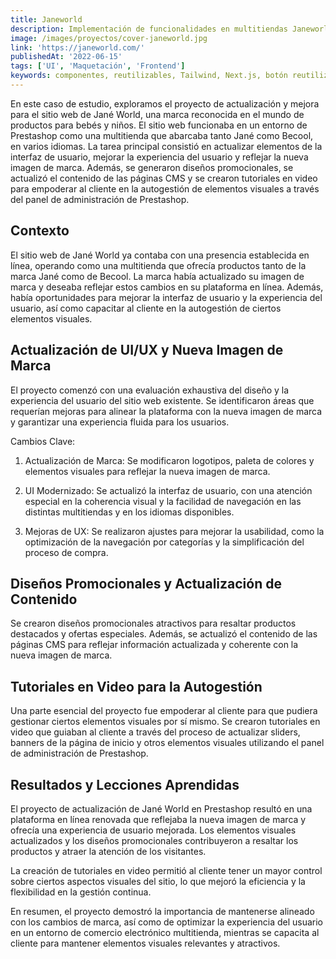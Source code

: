 ```yaml
---
title: Janeworld
description: Implementación de funcionalidades en multitiendas Janeworld y Becool en Prestashop.
image: /images/proyectos/cover-janeworld.jpg
link: 'https://janeworld.com/'
publishedAt: '2022-06-15'
tags: ['UI', 'Maquetación', 'Frontend']
keywords: componentes, reutilizables, Tailwind, Next.js, botón reutilizable, imagen de perfil reutilizable , personalización con Tailwind
---
```


En este caso de estudio, exploramos el proyecto de actualización y mejora para el sitio web de Jané World, una marca reconocida en el mundo de productos para bebés y niños. El sitio web funcionaba en un entorno de Prestashop como una multitienda que abarcaba tanto Jané como Becool, en varios idiomas. La tarea principal consistió en actualizar elementos de la interfaz de usuario, mejorar la experiencia del usuario y reflejar la nueva imagen de marca. Además, se generaron diseños promocionales, se actualizó el contenido de las páginas CMS y se crearon tutoriales en video para empoderar al cliente en la autogestión de elementos visuales a través del panel de administración de Prestashop.

## Contexto

El sitio web de Jané World ya contaba con una presencia establecida en línea, operando como una multitienda que ofrecía productos tanto de la marca Jané como de Becool. La marca había actualizado su imagen de marca y deseaba reflejar estos cambios en su plataforma en línea. Además, había oportunidades para mejorar la interfaz de usuario y la experiencia del usuario, así como capacitar al cliente en la autogestión de ciertos elementos visuales.

## Actualización de UI/UX y Nueva Imagen de Marca

El proyecto comenzó con una evaluación exhaustiva del diseño y la experiencia del usuario del sitio web existente. Se identificaron áreas que requerían mejoras para alinear la plataforma con la nueva imagen de marca y garantizar una experiencia fluida para los usuarios.

Cambios Clave:

1. Actualización de Marca: Se modificaron logotipos, paleta de colores y elementos visuales para reflejar la nueva imagen de marca.

2. UI Modernizado: Se actualizó la interfaz de usuario, con una atención especial en la coherencia visual y la facilidad de navegación en las distintas multitiendas y en los idiomas disponibles.

3. Mejoras de UX: Se realizaron ajustes para mejorar la usabilidad, como la optimización de la navegación por categorías y la simplificación del proceso de compra.

## Diseños Promocionales y Actualización de Contenido

Se crearon diseños promocionales atractivos para resaltar productos destacados y ofertas especiales. Además, se actualizó el contenido de las páginas CMS para reflejar información actualizada y coherente con la nueva imagen de marca.

## Tutoriales en Video para la Autogestión

Una parte esencial del proyecto fue empoderar al cliente para que pudiera gestionar ciertos elementos visuales por sí mismo. Se crearon tutoriales en video que guiaban al cliente a través del proceso de actualizar sliders, banners de la página de inicio y otros elementos visuales utilizando el panel de administración de Prestashop.

## Resultados y Lecciones Aprendidas

El proyecto de actualización de Jané World en Prestashop resultó en una plataforma en línea renovada que reflejaba la nueva imagen de marca y ofrecía una experiencia de usuario mejorada. Los elementos visuales actualizados y los diseños promocionales contribuyeron a resaltar los productos y atraer la atención de los visitantes.

La creación de tutoriales en video permitió al cliente tener un mayor control sobre ciertos aspectos visuales del sitio, lo que mejoró la eficiencia y la flexibilidad en la gestión continua.

En resumen, el proyecto demostró la importancia de mantenerse alineado con los cambios de marca, así como de optimizar la experiencia del usuario en un entorno de comercio electrónico multitienda, mientras se capacita al cliente para mantener elementos visuales relevantes y atractivos.
